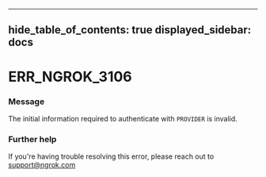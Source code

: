 

---
hide_table_of_contents: true
displayed_sidebar: docs
---


# ERR_NGROK_3106

### Message
The initial information required to authenticate with `PROVIDER` is invalid.

<ErrorDetails />



### Further help
If you're having trouble resolving this error, please reach out to [support@ngrok.com](mailto:support@ngrok.com?subject=Help%20with%20ERR_NGROK_3106)

